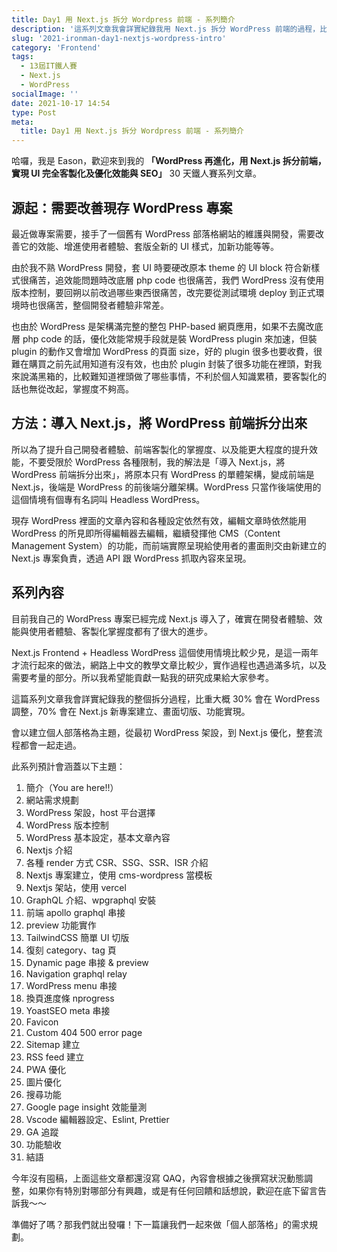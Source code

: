 ```yaml
---
title: Day1 用 Next.js 拆分 Wordpress 前端 - 系列簡介
description: '這系列文章我會詳實紀錄我用 Next.js 拆分 WordPress 前端的過程，比重大概 30% 會在 WordPress 調整，70% 會在 Next.js 新專案建立、畫面切版、功能實現。會以建立個人部落格為主題，從最初 WordPress 架設，到 Next.js 優化'
slug: '2021-ironman-day1-nextjs-wordpress-intro'
category: 'Frontend'
tags:
  - 13屆IT鐵人賽
  - Next.js
  - WordPress
socialImage: ''
date: 2021-10-17 14:54
type: Post
meta:
  title: Day1 用 Next.js 拆分 Wordpress 前端 - 系列簡介
---
```


哈囉，我是 Eason，歡迎來到我的 **「WordPress 再進化，用 Next.js 拆分前端，實現 UI 完全客製化及優化效能與 SEO」** 30 天鐵人賽系列文章。

## 源起：需要改善現存 WordPress 專案

最近做專案需要，接手了一個舊有 WordPress 部落格網站的維護與開發，需要改善它的效能、增進使用者體驗、套版全新的 UI 樣式，加新功能等等。

由於我不熟 WordPress 開發，套 UI 時要硬改原本 theme 的 UI block 符合新樣式很痛苦，追效能問題時改底層 php code 也很痛苦，我們 WordPress 沒有使用版本控制，要回朔以前改過哪些東西很痛苦，改完要從測試環境 deploy 到正式環境時也很痛苦，整個開發者體驗非常差。

也由於 WordPress 是架構滿完整的整包 PHP-based 網頁應用，如果不去魔改底層 php code 的話，優化效能常規手段就是裝 WordPress plugin 來加速，但裝 plugin 的動作又會增加 WordPress 的頁面 size，好的 plugin 很多也要收費，很難在購買之前先試用知道有沒有效，也由於 plugin 封裝了很多功能在裡頭，對我來說滿黑箱的，比較難知道裡頭做了哪些事情，不利於個人知識累積，要客製化的話也無從改起，掌握度不夠高。

## 方法：導入 Next.js，將 WordPress 前端拆分出來

所以為了提升自己開發者體驗、前端客製化的掌握度、以及能更大程度的提升效能，不要受限於 WordPress 各種限制，我的解法是「導入 Next.js，將 WordPress 前端拆分出來」，將原本只有 WordPress 的單體架構，變成前端是 Next.js，後端是 WordPress 的前後端分離架構。WordPress 只當作後端使用的這個情境有個專有名詞叫 Headless WordPress。

現存 WordPress 裡面的文章內容和各種設定依然有效，編輯文章時依然能用 WordPress 的所見即所得編輯器去編輯，繼續發揮他 CMS（Content Management System）的功能，而前端實際呈現給使用者的畫面則交由新建立的 Next.js 專案負責，透過 API 跟 WordPress 抓取內容來呈現。

## 系列內容

目前我自己的 WordPress 專案已經完成 Next.js 導入了，確實在開發者體驗、效能與使用者體驗、客製化掌握度都有了很大的進步。

Next.js Frontend + Headless WordPress 這個使用情境比較少見，是這一兩年才流行起來的做法，網路上中文的教學文章比較少，實作過程也遇過滿多坑，以及需要考量的部分。所以我希望能貢獻一點我的研究成果給大家參考。

這篇系列文章我會詳實紀錄我的整個拆分過程，比重大概 30% 會在 WordPress 調整，70% 會在 Next.js 新專案建立、畫面切版、功能實現。

會以建立個人部落格為主題，從最初 WordPress 架設，到 Next.js 優化，整套流程都會一起走過。

此系列預計會涵蓋以下主題：

1. 簡介（You are here!!）
2. 網站需求規劃
3. WordPress 架設，host 平台選擇
4. WordPress 版本控制
5. WordPress 基本設定，基本文章內容
6. Nextjs 介紹
7. 各種 render 方式 CSR、SSG、SSR、ISR 介紹
8. Nextjs 專案建立，使用 cms-wordpress 當模板
9. Nextjs 架站，使用 vercel
10. GraphQL 介紹、wpgraphql 安裝
11. 前端 apollo graphql 串接
12. preview 功能實作
13. TailwindCSS 簡單 UI 切版
14. 復刻 category、tag 頁
15. Dynamic page 串接 & preview
16. Navigation graphql relay
17. WordPress menu 串接
18. 換頁進度條 nprogress
19. YoastSEO meta 串接
20. Favicon
21. Custom 404 500 error page
22. Sitemap 建立
23. RSS feed 建立
24. PWA 優化
25. 圖片優化
26. 搜尋功能
27. Google page insight 效能量測
28. Vscode 編輯器設定、Eslint, Prettier
29. GA 追蹤
30. 功能驗收
31. 結語

今年沒有囤稿，上面這些文章都還沒寫 QAQ，內容會根據之後撰寫狀況動態調整，如果你有特別對哪部分有興趣，或是有任何回饋和話想說，歡迎在底下留言告訴我～～

準備好了嗎？那我們就出發囉！下一篇讓我們一起來做「個人部落格」的需求規劃。
